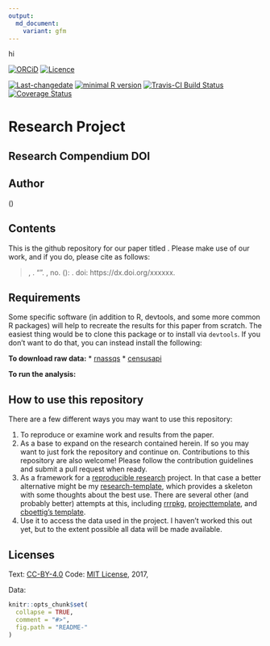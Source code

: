 ```yaml
---
output:
  md_document:
    variant: gfm
---
```


hi
<!-- README.md is generated from README.Rmd. Please edit that file -->

[![ORCiD](https://img.shields.io/badge/ORCiD-0000--0002--3410--3732-green.svg)](http://orcid.org/0000-0002-3410-3732) 
[![Licence](https://img.shields.io/github/license/mashape/apistatus.svg)](http://choosealicense.com/licenses/mit/) 

[![Last-changedate](https://img.shields.io/badge/last%20change-`r gsub('-', '--', Sys.Date())`-brightgreen.svg)](https://github.com/<username>/<PROJECT NAME>/commits/master) 
[![minimal R version](https://img.shields.io/badge/R%3E%3D-3.0.3-brightgreen.svg)](https://cran.r-project.org/) 
[![Travis-CI Build Status](https://travis-ci.org/<username>/<PROJECT NAME>.png?branch=master)](https://travis-ci.org/<username>/<PROJECT NAME>) 
[![Coverage Status](https://coveralls.io/repos/github/<username>/<PROJECT NAME>/badge.svg?branch=master)](https://coveralls.io/github/<username>/<PROJECT NAME>?branch=master)

# Research Project

## Research Compendium DOI

## Author

<your name> (<user email>)

## Contents

This is the github repository for our paper titled <PAPER TITLE>. Please make use of our work, and if you do, please cite as follows:

>  <LAST NAME>, <FIRST NAME>. "<PAPER TITLE>". *<JOURNAL TITLE>* <VOLUME>, no. <NUMBER> (<YEAR>): <PAGES>. doi: https://dx.doi.org/xxxxxx.

## Requirements
Some specific software (in addition to R, devtools, and some more common R packages) will help to recreate the results for this paper from scratch. The easiest thing would be to clone this package or to install via `devtools`. If you don't want to do that, you can instead install the following:

**To download raw data:**
* [rnassqs](https://github.com/potterzot/rnassqs)
* [censusapi](https://github.com/hrecht/censusapi)

**To run the analysis:**


## How to use this repository
There are a few different ways you may want to use this repository:

1. To reproduce or examine work and results from the paper.
2. As a base to expand on the research contained herein. If so you may want to just fork the repository and continue on. Contributions to this repository are also welcome! Please follow the contribution guidelines and submit a pull request when ready.
3. As a framework for a [reproducible research]() project. In that case a better alternative might be my [research-template](github.com/<username>/research-template), which provides a skeleton with some thoughts about the best use. There are several other (and probably better) attempts at this, including [rrrpkg](https://github.com/ropensci/rrrpkg), [projecttemplate](http://projecttemplate.net/), and [cboettig's template](https://github.com/cboettig/template).
3. Use it to access the data used in the project. I haven't worked this out yet, but to the extent possible all data will be made available.

## Licenses

Text: [CC-BY-4.0](https://creativecommons.org/licenses/by/4.0/)
Code: [MIT License](https://opensource.org/licenses/MIT), 2017, <Your Name>

Data:

```r
knitr::opts_chunk$set(
  collapse = TRUE,
  comment = "#>",
  fig.path = "README-"
)
```
